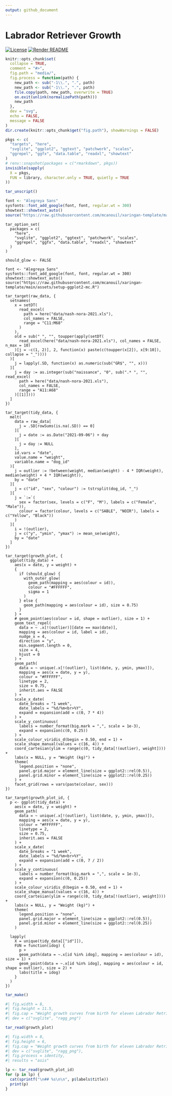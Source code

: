 ```yaml
---
output: github_document
---
```


<!-- README.md is generated from README.Rmd. Please edit that file -->

# Labrador Retriever Growth

<!-- badges: start -->
[![License](https://img.shields.io/github/license/mcanouil/labrador-retriever-growth)](LICENSE)
[![Render README](https://github.com/mcanouil/labrador-retriever-growth/actions/workflows/render-readme.yaml/badge.svg)](https://github.com/mcanouil/labrador-retriever-growth/actions/workflows/render-readme.yaml)
<!-- badges: end -->

```r
knitr::opts_chunk$set(
  collapse = TRUE,
  comment = "#>",
  fig.path = "media/",
  fig.process = function(path) {
    new_path <- sub("-1\\.", ".", path)
    new_path <- sub("-1\\.", ".", path)
    file.copy(path, new_path, overwrite = TRUE)
    on.exit(unlink(normalizePath(path)))
    new_path
  },
  dev = "svg",
  echo = FALSE,
  message = FALSE
)
dir.create(knitr::opts_chunk$get("fig.path"), showWarnings = FALSE)

pkgs <- c(
  "targets", "here",
  "svglite", "ggplot2", "ggtext", "patchwork", "scales",
  "ggrepel", "ggfx", "data.table", "readxl", "showtext"
)
# renv::snapshot(packages = c("rmarkdown", pkgs))
invisible(sapply(
  X = pkgs,
  FUN = library, character.only = TRUE, quietly = TRUE
))

tar_unscript()

font <- "Alegreya Sans"
sysfonts::font_add_google(font, font, regular.wt = 300)
showtext::showtext_auto()
source("https://raw.githubusercontent.com/mcanouil/xaringan-template/main/assets/setup-ggplot2-mc.R")
```

```targets
tar_option_set(
  packages = c(
    "here",
    "svglite", "ggplot2", "ggtext", "patchwork", "scales",
    "ggrepel", "ggfx", "data.table", "readxl", "showtext"
  )
)

should_glow <- FALSE

font <- "Alegreya Sans"
sysfonts::font_add_google(font, font, regular.wt = 300)
showtext::showtext_auto()
source("https://raw.githubusercontent.com/mcanouil/xaringan-template/main/assets/setup-ggplot2-mc.R")
```

```targets
tar_target(raw_data, {
  setnames(
    x = setDT(
      read_excel(
        path = here("data/nash-nora-2021.xls"),
        col_names = FALSE,
        range = "C11:M68"
      )
    ),
    old = sub(" ", "", toupper(apply(setDT(
      read_excel(here("data/nash-nora-2021.xls"), col_names = FALSE, n_max = 10)
    )[j = -c(1, 2)], 2, function(x) paste(c(toupper(x[2]), x[9:10]), collapse = "_"))))
  )[
    j = lapply(.SD, function(x) as.numeric(sub("GR$", "", x)))
  ][
    j = day := as.integer(sub("naissance", "0", sub(".* ", "", read_excel(
      path = here("data/nash-nora-2021.xls"),
      col_names = FALSE,
      range = "A11:A68"
    )[[1]])))
  ]
})
```

```targets
tar_target(tidy_data, {
  melt(
    data = raw_data[
      j = .SD[rowSums(is.na(.SD)) == 0]
    ][
      j = date := as.Date("2021-09-06") + day
    ][
      j = day := NULL
    ],
    id.vars = "date",
    value.name = "weight",
    variable.name = "dog_id"
  )[
    j = outlier := !between(weight, median(weight) - 4 * IQR(weight), median(weight) + 4 * IQR(weight)),
    by = "date"
  ][
    j = c("id", "sex", "colour") := tstrsplit(dog_id, "_")
  ][
    j = `:=`(
      sex = factor(sex, levels = c("F", "M"), labels = c("Female", "Male")),
      colour = factor(colour, levels = c("SABLE", "NOIR"), labels = c("Yellow", "Black"))
    )
  ][
    i = !(outlier),
    j = c("y", "ymin", "ymax") := mean_se(weight),
    by = "date"
  ]
})
```

```targets
tar_target(growth_plot, {
  ggplot(tidy_data) +
    aes(x = date, y = weight) +
    {
      if (should_glow) {
        with_outer_glow(
          geom_path(mapping = aes(colour = id)),
          colour = "#FFFFFF",
          sigma = 1
        )
      } else {
        geom_path(mapping = aes(colour = id), size = 0.75)
      } 
    } +
    # geom_point(aes(colour = id, shape = outlier), size = 1) +
    geom_text_repel(
      data = ~ .x[!(outlier)][date == max(date)],
      mapping = aes(colour = id, label = id),
      nudge_x = 4,
      direction = "y",
      min.segment.length = 0,
      size = 4,
      hjust = 0
    ) +
    geom_path(
      data = ~ unique(.x[!(outlier), list(date, y, ymin, ymax)]),
      mapping = aes(x = date, y = y),
      colour = "#FFFFFF",
      linetype = 2, 
      size = 0.75,
      inherit.aes = FALSE
    ) +
    scale_x_date(
      date_breaks = "1 week",
      date_labels = "%d/%m<br>%Y",
      expand = expansion(add = c(0, 7 * 4))
    ) +
    scale_y_continuous(
      labels = number_format(big.mark = ",", scale = 1e-3),
      expand = expansion(c(0, 0.25))
    ) +
    scale_colour_viridis_d(begin = 0.50, end = 1) +
    scale_shape_manual(values = c(16, 4)) +
    coord_cartesian(ylim = range(c(0, tidy_data[!(outlier), weight]))) +
    labs(x = NULL, y = "Weight (kg)") +
    theme(  
      legend.position = "none", 
      panel.grid.major = element_line(size = ggplot2::rel(0.5)), 
      panel.grid.minor = element_line(size = ggplot2::rel(0.25))
    ) +
    facet_grid(rows = vars(paste(colour, sex)))
})
```

```targets
tar_target(growth_plot_id, {
  p <- ggplot(tidy_data) +
    aes(x = date, y = weight) +
    geom_path(
      data = ~ unique(.x[!(outlier), list(date, y, ymin, ymax)]),
      mapping = aes(x = date, y = y),
      colour = "#FFFFFF",
      linetype = 2, 
      size = 0.75,
      inherit.aes = FALSE
    ) +
    scale_x_date(
      date_breaks = "1 week",
      date_labels = "%d/%m<br>%Y",
      expand = expansion(add = c(0, 7 / 2))
    ) +
    scale_y_continuous(
      labels = number_format(big.mark = ",", scale = 1e-3),
      expand = expansion(c(0, 0.25))
    ) +
    scale_colour_viridis_d(begin = 0.50, end = 1) +
    scale_shape_manual(values = c(16, 4)) +
    coord_cartesian(ylim = range(c(0, tidy_data[!(outlier), weight]))) +
    labs(x = NULL, y = "Weight (kg)") +
    theme(  
      legend.position = "none", 
      panel.grid.major = element_line(size = ggplot2::rel(0.5)), 
      panel.grid.minor = element_line(size = ggplot2::rel(0.25))
    )

  lapply(
    X = unique(tidy_data[["id"]]),
    FUN = function(idog) {
      p +
      geom_path(data = ~.x[id %in% idog], mapping = aes(colour = id), size = 1) +
      geom_point(data = ~.x[id %in% idog], mapping = aes(colour = id, shape = outlier), size = 2) +
      labs(title = idog)
    }
  )
})
```

```r
tar_make()
```

```r
#| fig.width = 8,
#| fig.height = 11.5,
#| fig.cap = "Weight growth curves from birth for eleven Labrador Retriever",
#| dev = c("svglite", "ragg_png")

tar_read(growth_plot)
```

```r
#| fig.width = 8,
#| fig.height = 6,
#| fig.cap = "Weight growth curves from birth for eleven Labrador Retriever",
#| dev = c("svglite", "ragg_png"),
#| fig.process = identity,
#| results = "asis"

lp <- tar_read(growth_plot_id)
for (p in lp) {
  cat(sprintf("\n## %s\n\n", p$labels$title))
  print(p)
}
```